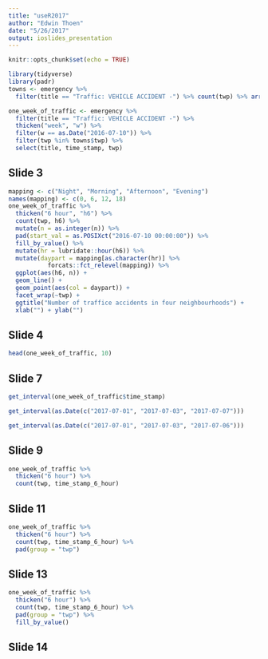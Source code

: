 ```yaml
---
title: "useR2017"
author: "Edwin Thoen"
date: "5/26/2017"
output: ioslides_presentation
---
```


```r
knitr::opts_chunk$set(echo = TRUE)
```

```r
library(tidyverse)
library(padr)
towns <- emergency %>%
  filter(title == "Traffic: VEHICLE ACCIDENT -") %>% count(twp) %>% arrange(n %>% desc) %>% head(4)

one_week_of_traffic <- emergency %>%
  filter(title == "Traffic: VEHICLE ACCIDENT -") %>%
  thicken("week", "w") %>%
  filter(w == as.Date("2016-07-10")) %>%
  filter(twp %in% towns$twp) %>%
  select(title, time_stamp, twp)
```

## Slide 3
```r
mapping <- c("Night", "Morning", "Afternoon", "Evening")
names(mapping) <- c(0, 6, 12, 18)
one_week_of_traffic %>%
  thicken("6 hour", "h6") %>%
  count(twp, h6) %>%
  mutate(n = as.integer(n)) %>% 
  pad(start_val = as.POSIXct("2016-07-10 00:00:00")) %>%
  fill_by_value() %>%
  mutate(hr = lubridate::hour(h6)) %>% 
  mutate(daypart = mapping[as.character(hr)] %>% 
           forcats::fct_relevel(mapping)) %>% 
  ggplot(aes(h6, n)) +
  geom_line() +
  geom_point(aes(col = daypart)) +
  facet_wrap(~twp) +
  ggtitle("Number of traffice accidents in four neighbourhoods") +
  xlab("") + ylab("")
```

## Slide 4

```r
head(one_week_of_traffic, 10) 
```

## Slide 7

```r
get_interval(one_week_of_traffic$time_stamp)
```

```r
get_interval(as.Date(c("2017-07-01", "2017-07-03", "2017-07-07")))
```

```r
get_interval(as.Date(c("2017-07-01", "2017-07-03", "2017-07-06")))
```


## Slide 9

```r
one_week_of_traffic %>% 
  thicken("6 hour") %>% 
  count(twp, time_stamp_6_hour)
```

## Slide 11
```r
one_week_of_traffic %>% 
  thicken("6 hour") %>% 
  count(twp, time_stamp_6_hour) %>%
  pad(group = "twp")
```

## Slide 13

```r
one_week_of_traffic %>% 
  thicken("6 hour") %>% 
  count(twp, time_stamp_6_hour) %>%
  pad(group = "twp") %>% 
  fill_by_value()
```


## Slide 14
```r

```

